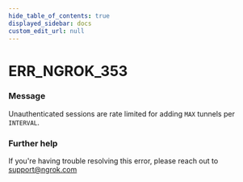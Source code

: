 ```yaml
---
hide_table_of_contents: true
displayed_sidebar: docs
custom_edit_url: null
---
```



# ERR_NGROK_353

### Message
Unauthenticated sessions are rate limited for adding `MAX` tunnels per `INTERVAL`.

### Further help
If you're having trouble resolving this error, please reach out to [support@ngrok.com](mailto:support@ngrok.com?subject=Help%20with%20ERR_NGROK_353)


<ErrorDetails error='err_ngrok_353' />
